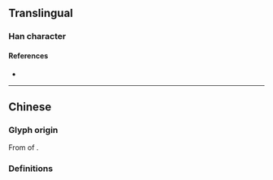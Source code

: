 {{also|孫}}
{{character info/new}}
==Translingual==

===Han character===
{{Han char|rn=39|rad=子|as=03|sn=6|four=|canj=NDF|ids=⿰子小}}

====References====
* {{Han ref|kx=0278.041|hdz=21010.010|uh=5B59|ud=23385}}

----

==Chinese==

===Glyph origin===
From {{w|cursive script (East Asia)|cursive script}} of {{l|zh|孫}}.

===Definitions===
{{zh-see|孫}}
